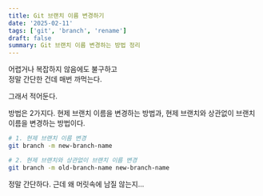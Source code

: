 ```yaml
---
title: Git 브랜치 이름 변경하기
date: '2025-02-11'
tags: ['git', 'branch', 'rename']
draft: false
summary: Git 브랜치 이름 변경하는 방법 정리
---
```


어렵거나 복잡하지 않음에도 불구하고  
정말 간단한 건데 매번 까먹는다.

그래서 적어둔다.

방법은 2가지다. 현제 브랜치 이름을 변경하는 방법과, 현제 브랜치와 상관없이 브랜치 이름을 변경하는 방법이다.

```bash
# 1. 현제 브랜치 이름 변경
git branch -m new-branch-name

# 2. 현제 브랜치와 상관없이 브랜치 이름 변경
git branch -m old-branch-name new-branch-name
```

정말 간단하다. 근데 왜 머릿속에 남질 않는지...
